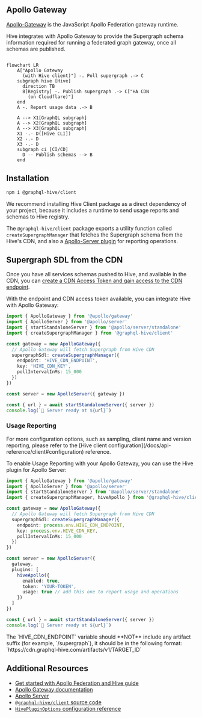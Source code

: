
## Apollo Gateway

[Apollo-Gateway](https://www.apollographql.com/docs/federation/v1/gateway/) is the JavaScript Apollo
Federation gateway runtime.

Hive integrates with Apollo Gateway to provide the Supergraph schema information required for
running a federated graph gateway, once all schemas are published.

```mermaid

flowchart LR
    A["Apollo Gateway
      (with Hive client)"] -. Poll supergraph .-> C
    subgraph hive [Hive]
      direction TB
      B[Registry] -. Publish supergraph .-> C["HA CDN
        (on Cloudflare)"]
    end
    A -. Report usage data .-> B

    A --> X1[GraphQL subgraph]
    A --> X2[GraphQL subgraph]
    A --> X3[GraphQL subgraph]
    X1 -.- D([Hive CLI])
    X2 -.- D
    X3 -.- D
    subgraph ci [CI/CD]
      D -- Publish schemas --> B
    end

```

## Installation

```sh npm2yarn
npm i @graphql-hive/client
```

<Callout type="info">
  We recommend installing Hive Client package as a direct dependency of your project, because it
  includes a runtime to send usage reports and schemas to Hive registry.
</Callout>

The `@graphql-hive/client` package exports a utility function called `createSupergraphManager` that
fetches the Supergraph schema from the Hive's CDN, and also a
[Apollo-Server plugin](https://www.apollographql.com/docs/apollo-server/) for reporting operations.

## Supergraph SDL from the CDN

Once you have all services schemas pushed to Hive, and available in the CDN, you can
[create a CDN Access Token and gain access to the CDN endpoint](/docs/features/high-availability-cdn#cdn-access-tokens).

With the endpoint and CDN access token available, you can integrate Hive with Apollo Gateway:

```ts
import { ApolloGateway } from '@apollo/gateway'
import { ApolloServer } from '@apollo/server'
import { startStandaloneServer } from '@apollo/server/standalone'
import { createSupergraphManager } from '@graphql-hive/client'

const gateway = new ApolloGateway({
  // Apollo Gateway will fetch Supergraph from Hive CDN
  supergraphSdl: createSupergraphManager({
    endpoint: 'HIVE_CDN_ENDPOINT',
    key: 'HIVE_CDN_KEY',
    pollIntervalInMs: 15_000
  })
})

const server = new ApolloServer({ gateway })

const { url } = await startStandaloneServer({ server })
console.log(`🚀 Server ready at ${url}`)
```

### Usage Reporting

<Callout>
  For more configuration options, such as sampling, client name and version reporting, please refer
  to the [Hive client configuration](/docs/api-reference/client#configuration) reference.
</Callout>

To enable Usage Reporting with your Apollo Gateway, you can use the Hive plugin for Apollo Server:

```ts
import { ApolloGateway } from '@apollo/gateway'
import { ApolloServer } from '@apollo/server'
import { startStandaloneServer } from '@apollo/server/standalone'
import { createSupergraphManager, hiveApollo } from '@graphql-hive/client'

const gateway = new ApolloGateway({
  // Apollo Gateway will fetch Supergraph from Hive CDN
  supergraphSdl: createSupergraphManager({
    endpoint: process.env.HIVE_CDN_ENDPOINT,
    key: process.env.HIVE_CDN_KEY,
    pollIntervalInMs: 15_000
  })
})

const server = new ApolloServer({
  gateway,
  plugins: [
    hiveApollo({
      enabled: true,
      token: 'YOUR-TOKEN',
      usage: true // add this one to report usage and operations
    })
  ]
})

const { url } = await startStandaloneServer({ server })
console.log(`🚀 Server ready at ${url}`)
```

<Callout>
  The `HIVE_CDN_ENDPOINT` variable should **NOT** include any artifact suffix (for example,
  `/supergraph`), it should be in the following format:
  `https://cdn.graphql-hive.com/artifacts/v1/TARGET_ID`
</Callout>

## Additional Resources

- [Get started with Apollo Federation and Hive guide](/docs/get-started/apollo-federation)
- [Apollo Gateway documentation](https://www.apollographql.com/docs/federation/v1/gateway/)
- [Apollo Server](https://www.apollographql.com/docs/apollo-server/)
- [`@graphql-hive/client` source code](https://github.com/kamilkisiela/graphql-hive/tree/main/packages/libraries/client)
- [`HivePluginOptions` configuration reference](https://github.com/kamilkisiela/graphql-hive/blob/main/packages/libraries/client/src/internal/types.ts#LL40C29-L40C29)

